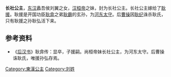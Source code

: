 {{東亞女性歷史人物
| 名稱=长社公主
| 身份=[[汉朝|汉朝]]公主
| 畫像=
| 說明=
| 姓=刘
| 封爵=[[公主|公主]]
| 位號=
| 封號=长社公主
| 出生年=
| 婚年=
| 逝世年=
| 諡號=
| 墳墓=
| 父親=蠡吾侯[[刘翼|刘翼]]
| 兄弟=[[汉桓帝|汉桓帝]]
| 夫=[[耿援|耿援]]
| 夫之父=耿显
|}}
'''长社公主'''，[[东汉|东汉]]蠡吾侯刘翼之女，[[汉桓帝|汉桓帝]]之妹，封为长社公主。长社公主嫁给了[[耿援|耿援]]。耿援是开国功臣[[耿弇|耿弇]]之弟[[耿霸|耿霸]]的玄孙，为[[河东|河东]][[太守|太守]]。后[[曹操|曹操]]因[[耿纪|耿纪]]诛杀耿氏，只有耿援之孙耿弘活下来。

==参考资料==
*《[[后汉书|后汉书]]》耿弇传：显卒，子援嗣。尚桓帝妹长社公主，为河东太守。后曹操诛耿氏，唯援孙弘存焉。

[[Category:東漢公主|Category:東漢公主]]
[[Category:刘姓|Category:刘姓]]